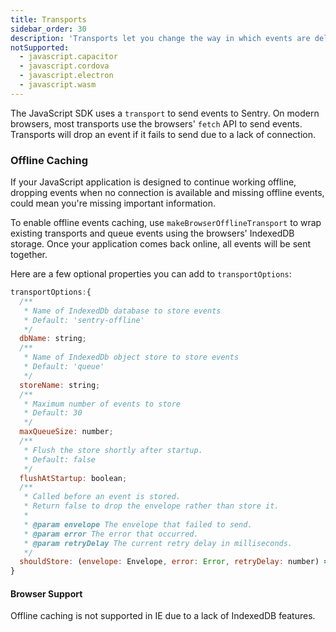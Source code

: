 ```yaml
---
title: Transports
sidebar_order: 30
description: 'Transports let you change the way in which events are delivered to Sentry.'
notSupported:
  - javascript.capacitor
  - javascript.cordova
  - javascript.electron
  - javascript.wasm
---
```



The JavaScript SDK uses a `transport` to send events to Sentry. On modern browsers, most transports use the browsers' `fetch` API to send events. Transports will drop an event if it fails to send due to a lack of connection.

### Offline Caching

If your JavaScript application is designed to continue working offline,
dropping events when no connection is available and missing
offline events, could mean you're missing important information.

To enable offline events caching, use `makeBrowserOfflineTransport` to wrap existing transports and queue events
using the browsers' IndexedDB storage. Once your application comes back online, all events will be sent together.

<PlatformContent includePath="configuration/offline" />

Here are a few optional properties you can add to `transportOptions`:

```javascript
transportOptions:{
  /**
   * Name of IndexedDb database to store events
   * Default: 'sentry-offline'
   */
  dbName: string;
  /**
   * Name of IndexedDb object store to store events
   * Default: 'queue'
   */
  storeName: string;
  /**
   * Maximum number of events to store
   * Default: 30
   */
  maxQueueSize: number;
  /**
   * Flush the store shortly after startup.
   * Default: false
   */
  flushAtStartup: boolean;
  /**
   * Called before an event is stored.
   * Return false to drop the envelope rather than store it.
   *
   * @param envelope The envelope that failed to send.
   * @param error The error that occurred.
   * @param retryDelay The current retry delay in milliseconds.
   */
  shouldStore: (envelope: Envelope, error: Error, retryDelay: number) => boolean | Promise<boolean>;
}
```

#### Browser Support

Offline caching is not supported in IE due to a lack of IndexedDB features.
